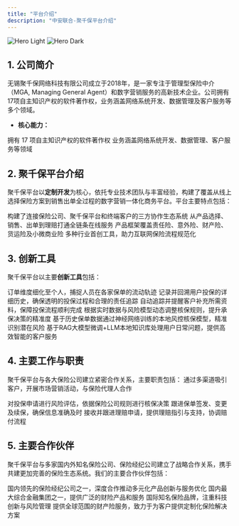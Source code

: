 ```yaml
---
title: "平台介绍"
description: "中安联合-聚千保平台介绍"
---
```


<img
  className="block dark:hidden"
  src="/images/hero-light.svg"
  alt="Hero Light"
/>
<img
  className="hidden dark:block"
  src="/images/hero-dark.svg"
  alt="Hero Dark"
/>

## 1. 公司简介

无锡聚千保网络科技有限公司成立于2018年，是一家专注于管理型保险中介（MGA, Managing General Agent）和数字营销服务的高新技术企业。公司拥有17项自主知识产权的软件著作权，业务涵盖网络系统开发、数据管理及客户服务等多个领域。

- **核心能力：**

<CardGroup cols={2}>
  <Card title="高新技术企业" icon="certificate" href="javascript:void(0)">
    拥有 17 项自主知识产权的软件著作权
  </Card>

  <Card title="业务范围" icon="globe" href="javascript:void(0)">
    业务涵盖网络系统开发、数据管理、客户服务等领域
  </Card>
</CardGroup>

## 2. 聚千保平台介绍

聚千保平台以**定制开发**为核心，依托专业技术团队与丰富经验，构建了覆盖从线上选择保险方案到销售出单全过程的数字营销一体化商务平台。平台主要特点包括：

<CardGroup cols={2}>
  <Card title="资源整合" icon="link" href="javascript:void(0)">
    构建了连接保险公司、聚千保平台和终端客户的三方协作生态系统
  </Card>

  <Card title="全流程数字化" icon="plug" href="javascript:void(0)">
    从产品选择、销售、出单到理赔打通全链条在线服务
  </Card>

  <Card title="多险种覆盖" icon="shield-alt" href="javascript:void(0)">
    产品框架覆盖责任险、意外险、财产险、货运险及小微商业险
  </Card>

  <Card title="创新工具" icon="cogs" href="javascript:void(0)">
    多种行业首创工具，助力互联网保险流程规范化
  </Card>
</CardGroup>

## 3. 创新工具

聚千保平台以主要**创新工具**包括：

<CardGroup cols={2}>
  <Card title="人员流动性管控系统" icon="users" href="javascript:void(0)">
    订单维度细化至个人，捕捉人员在各家保单的流动轨迹
  </Card>

  <Card title="投保轨迹回溯系统" icon="history" href="javascript:void(0)">
    记录并回溯用户投保的详细历史，确保透明的投保过程和合理的责任追踪
  </Card>

  <Card title="欠缴资料追踪系统" icon="file-alt" href="javascript:void(0)">
    自动追踪并提醒客户补充所需资料，保障投保流程顺利完成
  </Card>

  <Card title="动态核保引擎" icon="tachometer-alt" href="javascript:void(0)">
    根据实时数据与风险模型动态调整核保规则，提升承保决策的精准度
  </Card>

  <Card title="风控模型" icon="shield-virus" href="javascript:void(0)">
    基于历史保单数据通过神经网络训练的本地风控核保模型，精准识别潜在风险
  </Card>

  <Card title="智能客服" icon="comments" href="javascript:void(0)">
    基于RAG大模型微调+LLM本地知识库处理用户日常问题，提供高效智能的客户服务
  </Card>
</CardGroup>

## 4. 主要工作与职责

聚千保平台与各大保险公司建立紧密合作关系，主要职责包括：
<CardGroup cols={2}>
  <Card title="推广与销售" icon="bullhorn" href="javascript:void(0)">
    通过多渠道吸引客户，开展市场营销活动，与保险代理人合作
  </Card>

  <Card title="风险评估与核保" icon="balance-scale" href="javascript:void(0)">
    对投保申请进行风险评估，依据保险公司规则进行核保决策
  </Card>

  <Card title="保单管理" icon="clipboard-check" href="javascript:void(0)">
    跟进保单签发、变更及续保，确保信息准确及时
  </Card>

  <Card title="理赔处理" icon="hands-helping" href="javascript:void(0)">
    接收并跟进理赔申请，提供理赔指引与支持，协调赔付流程
  </Card>

</CardGroup>

## 5. 主要合作伙伴

聚千保平台与多家国内外知名保险公司、保险经纪公司建立了战略合作关系，携手共建更加完善的保险生态系统。我们的主要合作伙伴包括：

<CardGroup cols={2}>
  <Card title="中安联合" icon="industry" href="javascript:void(0)">
    国内领先的保险经纪公司之一，深度合作推动多元化产品创新与服务优化
  </Card>

  <Card title="平安财险" icon="industry" href="javascript:void(0)">
    国内最大综合金融集团之一，提供广泛的财险产品和服务
  </Card>

  <Card title="利宝保险" icon="industry" href="javascript:void(0)">
    国际知名保险品牌，注重科技创新与风险管理
  </Card>

  <Card title="美亚财险" icon="industry" href="javascript:void(0)">
    提供全球范围的财产险服务，致力于为客户提供定制化保险解决方案
  </Card>
</CardGroup>


